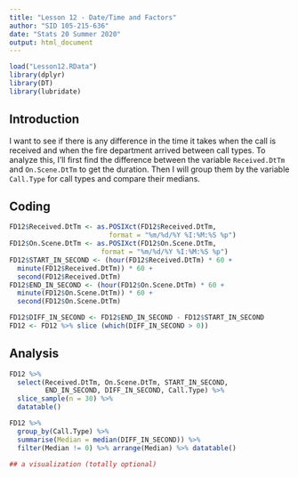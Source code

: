 ```yaml
---
title: "Lesson 12 - Date/Time and Factors"
author: "SID 105-215-636"
date: "Stats 20 Summer 2020"
output: html_document
---
```


```r
load("Lesson12.RData")
library(dplyr)
library(DT)
library(lubridate)
```


## Introduction 

I want to see if there is any difference in the time it takes when the call is received and when the fire department arrived between call types. To analyze this, I'll first find the difference between the variable `Received.DtTm` and `On.Scene.DtTm` to get the duration. Then I will group them by the variable `Call.Type` for call types and compare their medians.


## Coding 

```r
FD12$Received.DtTm <- as.POSIXct(FD12$Received.DtTm,
                         format = "%m/%d/%Y %I:%M:%S %p")
FD12$On.Scene.DtTm <- as.POSIXct(FD12$On.Scene.DtTm,
                       format = "%m/%d/%Y %I:%M:%S %p")
FD12$START_IN_SECOND <- (hour(FD12$Received.DtTm) * 60 +
  minute(FD12$Received.DtTm)) * 60 +
  second(FD12$Received.DtTm)
FD12$END_IN_SECOND <- (hour(FD12$On.Scene.DtTm) * 60 +
  minute(FD12$On.Scene.DtTm)) * 60 +
  second(FD12$On.Scene.DtTm)

FD12$DIFF_IN_SECOND <- FD12$END_IN_SECOND - FD12$START_IN_SECOND
FD12 <- FD12 %>% slice (which(DIFF_IN_SECOND > 0))

```

## Analysis

```r

FD12 %>% 
  select(Received.DtTm, On.Scene.DtTm, START_IN_SECOND,
         END_IN_SECOND, DIFF_IN_SECOND, Call.Type) %>% 
  slice_sample(n = 30) %>%
  datatable()

FD12 %>%
  group_by(Call.Type) %>%
  summarise(Median = median(DIFF_IN_SECOND)) %>%
  filter(Median != 0) %>% arrange(Median) %>% datatable()

```


```r

## a visualization (totally optional)

```


